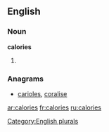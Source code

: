 
==English==

===Noun===
'''calories'''

# {{plural of|[[calorie]]}}

===Anagrams===
* [[carioles#English|carioles]], [[coralise#English|coralise]]

[[Category:English plurals]]

[[ar:calories]]
[[fr:calories]]
[[ru:calories]]